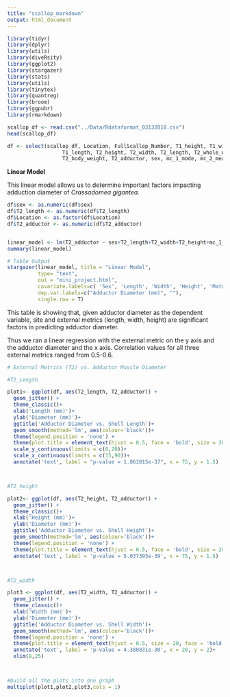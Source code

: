 ```yaml
---
title: "scallop_markdown"
output: html_document
---
```


```r
library(tidyr)
library(dplyr)
library(utils)
library(diveRsity)
library(ggplot2)
library(stargazer)
library(stats)
library(utils)
library(tinytex)
library(quantreg)
library(broom)
library(ggpubr)
library(rmarkdown)
```


```r
scallop_df <- read.csv("../Data/Rdataformat_03132018.csv")
head(scallop_df)

df <- select(scallop_df, Location, FullScallop_Number, T1_height, T1_width,
                  T1_length, T2_height, T2_width, T2_length, T2_whole_weight, 
                  T2_body_weight, T2_adductor, sex, mc_1_mode, mc_2_mean, mc_3_max, sex)

```

**Linear Model**

This linear model allows us to determine important factors impacting adduction diameter of *Crassadomea gigantea*.

```r
df$sex <- as.numeric(df$sex)
df$T2_length <- as.numeric(df$T2_length)
df$Location <- as.factor(df$Location)
df$T2_adductor <- as.numeric(df$T2_adductor)


linear_model <- lm(T2_adductor ~ sex+T2_length+T2_width+T2_height+mc_1_mode+Location, data = df)
summary(linear_model)
```

```r
# Table Output
stargazer(linear_model, title = "Linear Model",
          type= "text",
          out = "mini_project.html",
          covariate.labels=c( 'Sex', 'Length', 'Width', 'Height', 'Maturation Stage', 'Neah Bay', 'Totten Inlet'),
          dep.var.labels=c("Adductor Diameter (mm)", ""),
          single.row = T)
```

This table is showing that, given adductor diameter as the dependent variable, site and external metrics (length, width, height) are significant factors in predicting adductor diameter.

Thus we ran a linear regression with the external metric on the y axis and the adductor diameter and the x axis.
Correlation values for all three external metrics ranged from 0.5-0.6.

```r
# External Metrics (T2) vs. Adductor Muscle Diameter

#T2_Length

plot1<- ggplot(df, aes(T2_length, T2_adductor)) +
  geom_jitter() +
  theme_classic()+
  xlab('Length (mm)')+
  ylab('Diameter (mm)')+
  ggtitle('Adductor Diameter vs. Shell Length')+
  geom_smooth(method='lm', aes(colour='black'))+
  theme(legend.position = 'none') +
  theme(plot.title = element_text(hjust = 0.5, face = 'bold', size = 20)) +
  scale_y_continuous(limits = c(0,20))+
  scale_x_continuous(limits = c(15,90))+
  annotate('text', label = "p-value = 1.863815e-37", x = 75, y = 1.5)



#T2_height

plot2<- ggplot(df, aes(T2_height, T2_adductor)) +
  geom_jitter() +
  theme_classic()+
  xlab('Height (mm)')+
  ylab('Diameter (mm)')+
  ggtitle('Adductor Diameter vs. Shell Height')+
  geom_smooth(method='lm', aes(colour='black'))+
  theme(legend.position = 'none') +
  theme(plot.title = element_text(hjust = 0.5, face = 'bold', size = 20))+
  annotate('text', label = 'p-value = 5.037393e-39', x = 75, y = 1.5)



#T2_width

plot3 <- ggplot(df, aes(T2_width, T2_adductor)) +
  geom_jitter() +
  theme_classic()+
  xlab('Width (mm)')+
  ylab('Diameter (mm)')+
  ggtitle('Adductor Diameter vs. Shell Width')+
  geom_smooth(method='lm', aes(colour='black'))+
  theme(legend.position = 'none') +
  theme(plot.title = element_text(hjust = 0.5, size = 20, face = 'bold'))+
  annotate('text', label = 'p-value = 4.380831e-30', x = 20, y = 2)+
  xlim(8,25)



#build all the plots into one graph
multiplot(plot1,plot2,plot3,cols = 1)
```
